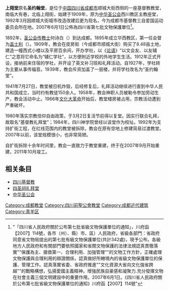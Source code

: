 {{msg:四川省文物保護單位
|名稱 = 中華聖公會禮拜堂
|編號 = 327
|圖片 = [[File:The_St._John's_Christian_Church_in_Chengdu_04_2014-09.JPG|260px]]<br><small>正在修缮的主教府，2014年9月</small>
|級別 = S7
|分類 = 
|時代 = 1909年
|地点 = [[四川省|四川省]][[成都市|成都市]][[青羊區|青羊區]]
|坐標 =
|登錄 = 2007年6月1日
}}
{{multiple image
 | align     = right
 | direction = vertical
 | width     = 240
 | image1    = The St. John's Christian Church in Chengdu 02 2014-09.JPG
 | caption1  = 
 | image2    = The St. John's Christian Church in Chengdu 06 2014-09.JPG
 | caption2  = 重建后的上翔堂正面及室内
}}

'''上翔堂'''原名'''圣约翰堂'''，是位于[[中国|中国]][[四川省|四川省]][[成都市|成都市]]顺城大街西侧的一座基督教教堂，南临大有巷，北临上翔街，始建于1909年，原为[[中华圣公会|中华圣公会]]西川教区主教座堂，1992年3月因顺城大街城市改造改建后更为现名，今为成都市基督教三自爱国运动委员会所在地。2007年6月1日公佈為四川省第七批文物保護單位<ref>"「四川省人民政府關於公布第七批省級文物保護單位的通知」，川府函【2007】114號，各市（州）、縣）市、區）人民政府，省級各部門：省政府同意省文物局提出的第七批有級文物保護單位(共計342處)，現予公布。各級地方人民政府和有關部門要依照國家和省關文物保護的法律法規認真貫徹落實""保護為主、搶救第一、合理利用、加強管理""的文物工作方針，正確處理文物保護與合理利用的辯證關係，認真做好所轄境內的省級文物保護單位的保護、管理工作。認真落實省委、省政府推進""文化資源大省向文化強省跨越""的戰略構想，弘揚愛國主義精神，增強民族自豪感和凝聚力.充分發揮文物在社會主義三個文明建設中的重要作用。2007年6月1日。《四川省人民政府關於公布第七批省級文物保護單位的通知》川府函【2007】114號"</ref>。

1892年，[[圣公会|圣公会]][[传教士|传教士]]何诗白（{{lang|en|J. H. Horsburgh}}）到达成都。1895年成立华西教区，第一任会督为[[盖士利|盖士利]]（{{lang|en|William Wharton Cassel}}）。1909年，教会在皮房街（今成都市顺城大街）购买了8.48亩土地，建造一幢西式小楼以及平房百余间，开办学社，以《[[论语|论语]]》“以文会友、以友辅仁”之意将它命名为“辅仁学社”，以方便附近学校的外地学生生活。1912年正式开设，接纳前来住宿的学社，并开设了英文补习班和礼拜活动。自1927年，学社转为主要从事传福音。1939年，教会斥资加盖了一层楼，并将学社改名为“圣约翰堂”。

1941年7月27日，教堂被日机炸毁，后经修复后，礼拜活动继续进行直到中华人民共和国成立，当时约有教徒150余人。1958年，教会神职人员被勒令参加劳动生产，教会活动中止。1966年[[文化大革命|文化大革命]]开始后，教堂楼房被占用，宗教活动遭到严重破坏。

1980年落实宗教信仰自由政策，于3月2日复活节前得以复堂。因实行联合礼拜，故取名“基督教礼拜堂”；1984年，四川神学院曾经以该堂作为校址。1992年为支持扩街工程，在红线范围内的教堂被拆除，教会在原有空地上修建简易过渡教堂。2007年以前，该堂规模很小，也非常简陋。

自扩街拆除十余年时间里，教会一直致力于教堂重建，终于在2007年9月开始重建，2011年10月竣工。

== 相关条目 ==
* [[四川基督教|四川基督教]]
* [[四圣祠礼拜堂|四圣祠礼拜堂]]
* [[中华圣公会|中华圣公会]]


{{commons category|The St. John's Christian Church in Chengdu}}

{{成都市境内的四川省文物保护单位}}
[[Category:成都教堂|Category:成都教堂]]
[[Category:四川前聖公會教堂|Category:四川前聖公會教堂]]
[[Category:成都近代建筑|Category:成都近代建筑]]
[[Category:青羊区|Category:青羊区]]